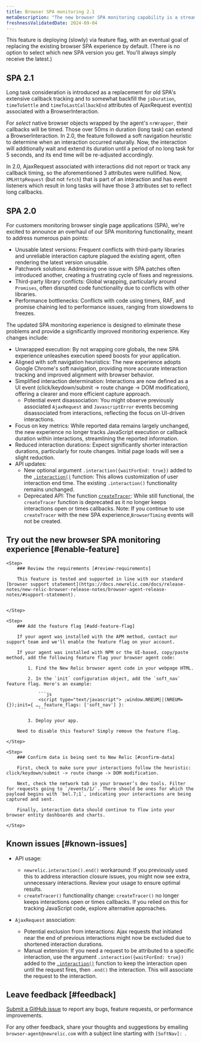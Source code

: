 ```yaml
---
title: Browser SPA monitoring 2.1
metaDescription: "The new browser SPA monitoring capability is a streamlined way to monitor your users' experience and app performance."
freshnessValidatedDate: 2024-09-04
---
```


<Callout variant="important">
    This feature is deploying (slowly) via feature flag, with an eventual goal of replacing the existing browser SPA experience by default.  (There is no option to select which new SPA version you get. You'll always simply receive the latest.)
    </Callout> 

## SPA 2.1

Long task consideration is introduced as a replacement for old SPA's extensive callback tracking and to somewhat backfill the `jsDuration`, `timeToSettle` and `timeToLastCallbackEnd` attributes of AjaxRequest event(s) associated with a BrowserInteraction.

For _select_ native browser objects wrapped by the agent's `nrWrapper`, their callbacks will be timed. Those over 50ms in duration (long task) can extend a BrowserInteraction. In 2.0, the feature followed a soft navigation heuristic to determine when an interaction occurred naturally. Now, the interaction will additionally wait and extend its duration until a period of no long task for 5 seconds, and its end time will be re-adjusted accordingly.

In 2.0, AjaxRequest associated with interactions did not report or track any callback timing, so the aforementioned 3 attributes were nullified. Now, `XMLHttpRequest` (but not `fetch`) that is part of an interaction and has event listeners which result in long tasks will have those 3 attributes set to reflect long callbacks.

## SPA 2.0

For customers monitoring browser single page applications (SPA), we're excited to announce an overhaul of our SPA monitoring functionality, meant to address numerous pain points:

* Unusable latest versions: Frequent conflicts with third-party libraries and unreliable interaction capture plagued the existing agent, often rendering the latest version unusable.
* Patchwork solutions: Addressing one issue with SPA patches often introduced another, creating a frustrating cycle of fixes and regressions.
* Third-party library conflicts: Global wrapping, particularly around `Promises`, often disrupted code functionality due to conflicts with other libraries.
* Performance bottlenecks: Conflicts with code using timers, RAF, and promise chaining led to performance issues, ranging from slowdowns to freezes.

The updated SPA monitoring experience is designed to eliminate these problems and provide a significantly improved monitoring experience. Key changes include:

* Unwrapped execution: By not wrapping core globals, the new SPA experience unleashes execution speed boosts for your application.
* Aligned with soft navigation heuristics: The new experience adopts Google Chrome's soft navigation, providing more accurate interaction tracking and improved alignment with browser behavior.
* Simplified interaction determination: Interactions are now defined as a UI event (click/keydown/submit -> route change -> DOM modification), offering a clearer and more efficient capture approach.
    * Potential event disassociation: You might observe previously associated `AjaxRequest` and `JavascriptError` events becoming disassociated from interactions, reflecting the focus on UI-driven interactions.
* Focus on key metrics: While reported data remains largely unchanged, the new experience no longer tracks JavaScript execution or callback duration within interactions, streamlining the reported information.
* Reduced interaction durations: Expect significantly shorter interaction durations, particularly for route changes. Initial page loads will see a slight reduction.
* API updates:
    * New optional argument `.interaction({waitForEnd: true})` added to the [`.interaction()`](/docs/browser/new-relic-browser/browser-apis/interaction/) function: This allows customization of user interaction end time. The existing `.interaction()` functionality remains unchanged.
    * Deprecated API: The function [`createTracer`](/docs/browser/new-relic-browser/browser-apis/createtracer/): While still functional, the `createTracer` function is deprecated as it no longer keeps interactions open or times callbacks. Note: If you continue to use `createTracer` with the new SPA experience,`BrowserTiming` events will not be created.

## Try out the new browser SPA monitoring experience [#enable-feature]

<Steps>

    <Step>
        ### Review the requirements [#review-requirements]

        This feature is tested and supported in line with our standard [browser support statement](https://docs.newrelic.com/docs/release-notes/new-relic-browser-release-notes/browser-agent-release-notes/#support-statement).


    </Step>

    <Step>
        ### Add the feature flag [#add-feature-flag]

        If your agent was installed with the APM method, contact our support team and we'll enable the feature flag on your account.
        
        If your agent was installed with NPM or the UI-based, copy/paste method, add the following feature flag your browser agent code:

            1. Find the New Relic browser agent code in your webpage HTML.

            2. In the `init` configuration object, add the `soft_nav` feature flag. Here's an example:

                ```js
                <script type="text/javascript"> ;window.NREUM||(NREUM={});init={ …, feature_flags: ['soft_nav'] }:
                ```

            3. Deploy your app.

        Need to disable this feature? Simply remove the feature flag.
            
    </Step>

    <Step>
        ### Confirm data is being sent to New Relic [#confirm-data]

        First, check to make sure your interactions follow the heuristic: click/keydown/submit -> route change -> DOM modification.

        Next, check the network tab in your browser’s dev tools. Filter for requests going to `/events/1/`. There should be ones for which the payload begins with `bel.7;1`, indicating your interactions are being captured and sent.

        Finally, interaction data should continue to flow into your browser entity dashboards and charts.

    </Step>

</Steps>

## Known issues [#known-issues]

* API usage:

    * `newrelic.interaction().end()` workaround: If you previously used this to address interaction closure issues, you might now see extra, unnecessary interactions. Review your usage to ensure optimal results.
    * `createTracer()` functionality change: `createTracer()` no longer keeps interactions open or times callbacks. If you relied on this for tracking JavaScript code, explore alternative approaches.

* `AjaxRequest` association:
    * Potential exclusion from interactions: Ajax requests that initiated near the end of previous interactions might now be excluded due to shortened interaction durations.
    * Manual extension: If you need a request to be attributed to a specific interaction, use the argument `.interaction({waitForEnd: true})` added to the [`.interaction()`](/docs/browser/new-relic-browser/browser-apis/interaction/) function to keep the interaction open until the request fires, then `.end()` the interaction. This will associate the request to the interaction.

## Leave feedback [#feedback]

[Submit a GitHub issue](https://github.com/newrelic/newrelic-browser-agent/issues) to report any bugs, feature requests, or performance improvements.

For any other feedback, share your thoughts and suggestions by emailing `browser-agent@newrelic.com` with a subject line starting with `[SoftNav]: `.
